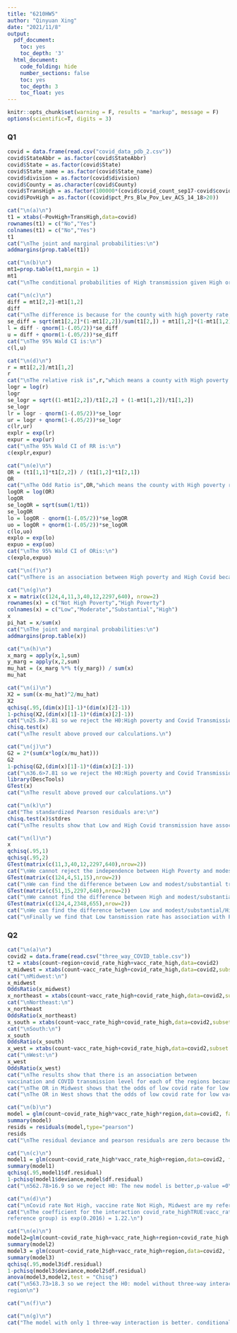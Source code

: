 ---
title: "6210HW5"
author: "Qinyuan Xing"
date: "2021/11/8"
output:
  pdf_document:
    toc: yes
    toc_depth: '3'
  html_document:
    code_folding: hide
    number_sections: false
    toc: yes
    toc_depth: 3
    toc_float: yes
---

```{r setup, include=FALSE}
knitr::opts_chunk$set(warning = F, results = "markup", message = F)
options(scientific=T, digits = 3) 
```

###   Q1

```{r}
covid = data.frame(read.csv("covid_data_pdb_2.csv"))
covid$StateAbbr = as.factor(covid$StateAbbr)
covid$State = as.factor(covid$State)
covid$State_name = as.factor(covid$State_name)
covid$division = as.factor(covid$division)
covid$County = as.character(covid$County)
covid$TransHigh = as.factor(100000*(covid$covid_count_sep17-covid$covid_count_sep10)/covid$Tot_Population_ACS_14_18>=100)
covid$PovHigh = as.factor((covid$pct_Prs_Blw_Pov_Lev_ACS_14_18>20))
```

```{r}
cat("\n(a)\n")
t1 = xtabs(~PovHigh+TransHigh,data=covid)
rownames(t1) = c("No","Yes")
colnames(t1) = c("No","Yes")
t1
cat("\nThe joint and marginal probabilities:\n")
addmargins(prop.table(t1))
```
```{r}
cat("\n(b)\n")
mt1=prop.table(t1,margin = 1)
mt1
cat("\nThe conditional probabilities of High transmission given High or NOT Poverty=0.9712 or 0.9288,\n")
```
```{r}
cat("\n(c)\n")
diff = mt1[2,2]-mt1[1,2]
diff
cat("\nThe difference is because for the county with high poverty rate, the living and medical condition are worse than other counties.\n")
se_diff = sqrt(mt1[2,2]*(1-mt1[2,2])/sum(t1[2,]) + mt1[1,2]*(1-mt1[1,2])/sum(t1[1,]))
l = diff - qnorm(1-(.05/2))*se_diff
u = diff + qnorm(1-(.05/2))*se_diff
cat("\nThe 95% Wald CI is:\n")
c(l,u)
```
```{r}
cat("\n(d)\n")
r = mt1[2,2]/mt1[1,2]
r
cat("\nThe relative risk is",r,"which means a county with High poverty rate has 1.05 times probability to be High transmission county compared with others.\n")
logr = log(r)
logr
se_logr = sqrt((1-mt1[2,2])/t1[2,2] + (1-mt1[1,2])/t1[1,2])
se_logr
lr = logr - qnorm(1-(.05/2))*se_logr
ur = logr + qnorm(1-(.05/2))*se_logr
c(lr,ur)
explr = exp(lr)
expur = exp(ur)
cat("\nThe 95% Wald CI of RR is:\n")
c(explr,expur)

```
```{r}
cat("\n(e)\n")
OR = (t1[1,1]*t1[2,2]) / (t1[1,2]*t1[2,1])
OR
cat("\nThe Odd Ratio is",OR,"which means the county with High poverty rate has 2.58 times odds compared with No high poverty.\n")
logOR = log(OR)
logOR
se_logOR = sqrt(sum(1/t1))
se_logOR
lo = logOR - qnorm(1-(.05/2))*se_logOR
uo = logOR + qnorm(1-(.05/2))*se_logOR
c(lo,uo)
explo = exp(lo)
expuo = exp(uo)
cat("\nThe 95% Wald CI of ORis:\n")
c(explo,expuo)
```
```{r}
cat("\n(f)\n")
cat("\nThere is an association between High poverty and High Covid because the diffrence of propotions is not 0, the relative risk is not 1 and the odd ratio is not 1.\n")
```
```{r}
cat("\n(g)\n")
x = matrix(c(124,4,11,3,40,12,2297,640), nrow=2)
rownames(x) = c("Not High Poverty","High Poverty")
colnames(x) = c("Low","Moderate","Substantial","High")
x
pi_hat = x/sum(x)
cat("\nThe joint and marginal probabilities:\n")
addmargins(prop.table(x))
```
```{r}
cat("\n(h)\n")
x_marg = apply(x,1,sum)
y_marg = apply(x,2,sum)
mu_hat = (x_marg %*% t(y_marg)) / sum(x)
mu_hat
```
```{r}
cat("\n(i)\n")
X2 = sum((x-mu_hat)^2/mu_hat)
X2
qchisq(.95,(dim(x)[1]-1)*(dim(x)[2]-1))
1-pchisq(X2,(dim(x)[1]-1)*(dim(x)[2]-1))
cat("\n25.8>7.81 so we reject the H0:High poverty and Covid Transmission are independent. p-value is 1.03e-05.\n")
chisq.test(x)
cat("\nThe result above proved our calculations.\n")
```
```{r}
cat("\n(j)\n")
G2 = 2*(sum(x*log(x/mu_hat)))
G2
1-pchisq(G2,(dim(x)[1]-1)*(dim(x)[2]-1))
cat("\n36.6>7.81 so we reject the H0:High poverty and Covid Transmission are independent. p-value is 5.67e-08.\n")
library(DescTools)
GTest(x)
cat("\nThe result above proved our calculations.\n")
```
```{r}
cat("\n(k)\n")
cat("The standardized Pearson residuals are:\n")
chisq.test(x)$stdres
cat("\nThe results show that Low and High Covid transmission have association with Poverty rate.\n")
```
```{r}
cat("\n(l)\n")
x
qchisq(.95,1)
qchisq(.95,2)
GTest(matrix(c(11,3,40,12,2297,640),nrow=2))
cat("\nWe cannot reject the independence between High Poverty and modest or substantial or High transmission.\n")
GTest(matrix(c(124,4,51,15),nrow=2))
cat("\nWe can find the difference between Low and modest/substantial transmission in terms of the poverty rate.\n")
GTest(matrix(c(51,15,2297,640),nrow=2))
cat("\nWe cannot find the difference between High and modest/substantial transmission in terms of the poverty rate.\n")
GTest(matrix(c(124,4,2348,655),nrow=2))
cat("\nWe can find the difference between Low and modest/substantial/High transmission in terms of the poverty rate.\n")
cat("\nFinally we find that Low tansmission rate has association with Poverty rate.\n")
```

###   Q2

```{r}
cat("\n(a)\n")
covid2 = data.frame(read.csv("three_way_COVID_table.csv"))
t2 = xtabs(count~region+covid_rate_high+vacc_rate_high,data=covid2)
x_midwest = xtabs(count~vacc_rate_high+covid_rate_high,data=covid2,subset = region=="Midwest")
cat("\nMidwest:\n")
x_midwest
OddsRatio(x_midwest)
x_northeast = xtabs(count~vacc_rate_high+covid_rate_high,data=covid2,subset = region=="Northeast")
cat("\nNortheast:\n")
x_northeast
OddsRatio(x_northeast)
x_south = xtabs(count~vacc_rate_high+covid_rate_high,data=covid2,subset = region=="South")
cat("\nSouth:\n")
x_south
OddsRatio(x_south)
x_west = xtabs(count~vacc_rate_high+covid_rate_high,data=covid2,subset = region=="West")
cat("\nWest:\n")
x_west
OddsRatio(x_west)
cat("\nThe results show that there is an association between
vaccination and COVID transmission level for each of the regions because the OR is not 1.\n")
cat("\nThe OR in Midwest shows that the odds of low covid rate for low vaccine rate is 4.87 times the odds for high vaccine rate.It maybe because there is little county with high vaccine rate in that region\n")
cat("\nThe OR in West shows that the odds of low covid rate for low vaccine rate is 0.436 times the odds for high vaccine rate. This is normal because the higher vaccine rate, the lower covid rate.\n")
```
```{r}
cat("\n(b)\n")
model = glm(count~covid_rate_high*vacc_rate_high*region,data=covid2, family=poisson())
summary(model)
resids = residuals(model,type="pearson")
resids
cat("\nThe residual deviance and pearson residuals are zero because the model fits well.\n")
```
```{r}
cat("\n(c)\n")
model1 = glm(count~covid_rate_high*vacc_rate_high+region,data=covid2, family=poisson())
summary(model1)
qchisq(.95,model1$df.residual)
1-pchisq(model1$deviance,model$df.residual)
cat("\n562.78>16.9 so we reject H0: The new model is better,p-value =0\n")
```
```{r}
cat("\n(d)\n")
cat("\nCovid rate Not High, vaccine rate Not High, Midwest are my reference group.\n")
cat("\nThe coefficient for the interaction covid_rate_highTRUE:vacc_rate_highTRUE is 0.2016. Thus the estimated odds ratio for the effect in Midwest (the
reference group) is exp(0.2016) = 1.22.\n")
```
```{r}
cat("\n(e)\n")
model2=glm(count~covid_rate_high+vacc_rate_high+region+covid_rate_high:vacc_rate_high:region,data=covid2, family=poisson())
summary(model2)
model3 = glm(count~covid_rate_high+vacc_rate_high+region,data=covid2, family=poisson())
summary(model3)
qchisq(.95,model3$df.residual)
1-pchisq(model3$deviance,model2$df.residual)
anova(model3,model2,test = "Chisq")
cat("\n563.73>18.3 so we reject the H0: model without three-way interaction is better. So the association between vaccination rate and COVID transmission level differ by
region\n")
```
```{r}
cat("\n(f)\n")

```
```{r}
cat("\n(g)\n")
cat("The model with only 1 three-way interaction is better. conditional independence")
```





















